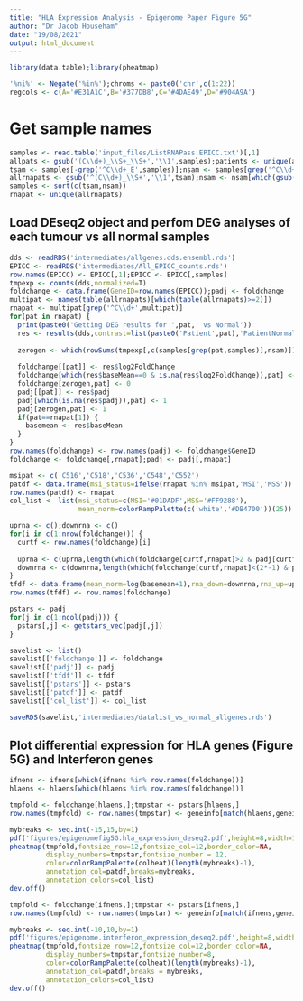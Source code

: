 ```yaml
---
title: "HLA Expression Analysis - Epigenome Paper Figure 5G"
author: "Dr Jacob Househam"
date: "19/08/2021"
output: html_document
---
```


```r
library(data.table);library(pheatmap)
```


```r
'%ni%' <- Negate('%in%');chroms <- paste0('chr',c(1:22))
regcols <- c(A='#E31A1C',B='#377DB8',C='#4DAE49',D='#904A9A')
```

# Get sample names
```r
samples <- read.table('input_files/ListRNAPass.EPICC.txt')[,1]
allpats <- gsub('(C\\d+)_\\S+_\\S+','\\1',samples);patients <- unique(allpats)
tsam <- samples[-grep('^C\\d+_E',samples)];nsam <- samples[grep('^C\\d+_E',samples)]
allrnapats <- gsub('^(C\\d+)_\\S+','\\1',tsam);nsam <- nsam[which(gsub('^(C\\d+)_\\S+','\\1',nsam) %in% unique(allrnapats))]
samples <- sort(c(tsam,nsam))
rnapat <- unique(allrnapats)
```

## Load DEseq2 object and perfom DEG analyses of each tumour vs all normal samples
```r
dds <- readRDS('intermediates/allgenes.dds.ensembl.rds')
EPICC <- readRDS('intermediates/All_EPICC_counts.rds')
row.names(EPICC) <- EPICC[,1];EPICC <- EPICC[,samples]
tmpexp <- counts(dds,normalized=T)
foldchange <- data.frame(GeneID=row.names(EPICC));padj <- foldchange
multipat <- names(table(allrnapats)[which(table(allrnapats)>=2)])
rnapat <- multipat[grep('^C\\d+',multipat)]
for(pat in rnapat) {
  print(paste0('Getting DEG results for ',pat,' vs Normal'))
  res <- results(dds,contrast=list(paste0('Patient',pat),'PatientNormal'))
  
  zerogen <- which(rowSums(tmpexp[,c(samples[grep(pat,samples)],nsam)])==0)
  
  foldchange[[pat]] <- res$log2FoldChange
  foldchange[which(res$baseMean==0 & is.na(res$log2FoldChange)),pat] <- 0
  foldchange[zerogen,pat] <- 0
  padj[[pat]] <- res$padj
  padj[which(is.na(res$padj)),pat] <- 1
  padj[zerogen,pat] <- 1
  if(pat==rnapat[1]) {
    basemean <- res$baseMean
  }
}
row.names(foldchange) <- row.names(padj) <- foldchange$GeneID
foldchange <- foldchange[,rnapat];padj <- padj[,rnapat]

msipat <- c('C516','C518','C536','C548','C552')
patdf <- data.frame(msi_status=ifelse(rnapat %in% msipat,'MSI','MSS'))
row.names(patdf) <- rnapat
col_list <- list(msi_status=c(MSI='#01DADF',MSS='#FF9288'),
                 mean_norm=colorRampPalette(c('white','#DB4700'))(25))

uprna <- c();downrna <- c()
for(i in c(1:nrow(foldchange))) {
  curtf <- row.names(foldchange)[i]
  
  uprna <- c(uprna,length(which(foldchange[curtf,rnapat]>2 & padj[curtf,rnapat]<0.05)))
  downrna <- c(downrna,length(which(foldchange[curtf,rnapat]<(2*-1) & padj[curtf,rnapat]<0.05)))
}
tfdf <- data.frame(mean_norm=log(basemean+1),rna_down=downrna,rna_up=uprna)
row.names(tfdf) <- row.names(foldchange)

pstars <- padj
for(j in c(1:ncol(padj))) {
  pstars[,j] <- getstars_vec(padj[,j])
}

savelist <- list()
savelist[['foldchange']] <- foldchange
savelist[['padj']] <- padj
savelist[['tfdf']] <- tfdf
savelist[['pstars']] <- pstars
savelist[['patdf']] <- patdf
savelist[['col_list']] <- col_list

saveRDS(savelist,'intermediates/datalist_vs_normal_allgenes.rds')
```

## Plot differential expression for HLA genes (Figure 5G) and Interferon genes
```r
ifnens <- ifnens[which(ifnens %in% row.names(foldchange))]
hlaens <- hlaens[which(hlaens %in% row.names(foldchange))]

tmpfold <- foldchange[hlaens,];tmpstar <- pstars[hlaens,]
row.names(tmpfold) <- row.names(tmpstar) <- geneinfo[match(hlaens,geneinfo$GeneID),'Symbol']

mybreaks <- seq.int(-15,15,by=1)
pdf('figures/epigenomefig5G.hla_expression_deseq2.pdf',height=8,width=12)
pheatmap(tmpfold,fontsize_row=12,fontsize_col=12,border_color=NA,
         display_numbers=tmpstar,fontsize_number = 12,
         color=colorRampPalette(colheat)(length(mybreaks)-1),
         annotation_col=patdf,breaks=mybreaks,
         annotation_colors=col_list)
dev.off()

tmpfold <- foldchange[ifnens,];tmpstar <- pstars[ifnens,]
row.names(tmpfold) <- row.names(tmpstar) <- geneinfo[match(ifnens,geneinfo$GeneID),'Symbol']

mybreaks <- seq.int(-10,10,by=1)
pdf('figures/epigenome.interferon_expression_deseq2.pdf',height=8,width=12)
pheatmap(tmpfold,fontsize_row=12,fontsize_col=12,border_color=NA,
         display_numbers=tmpstar,fontsize_number=8,
         color=colorRampPalette(colheat)(length(mybreaks)-1),
         annotation_col=patdf,breaks = mybreaks,
         annotation_colors=col_list)
dev.off()
```

